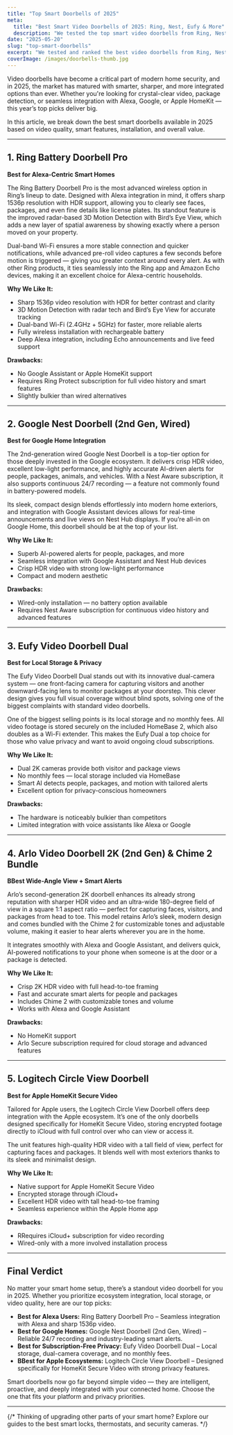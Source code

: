 ```yaml
---
title: "Top Smart Doorbells of 2025"
meta:
  title: "Best Smart Video Doorbells of 2025: Ring, Nest, Eufy & More"
  description: "We tested the top smart video doorbells from Ring, Nest, Eufy, and more. See which models offer the best video quality, features, and smart home integration."
date: "2025-05-20"
slug: "top-smart-doorbells"
excerpt: "We tested and ranked the best video doorbells from Ring, Nest, Eufy and more. here&rsquo;s what stood out."
coverImage: /images/doorbells-thumb.jpg
---
```



Video doorbells have become a critical part of modern home security, and in 2025, the market has matured with smarter, sharper, and more integrated options than ever. Whether you're looking for crystal-clear video, package detection, or seamless integration with Alexa, Google, or Apple HomeKit — this year’s top picks deliver big.

In this article, we break down the best smart doorbells available in 2025 based on video quality, smart features, installation, and overall value.

---

## 1. **Ring Battery Doorbell Pro**  
**Best for Alexa-Centric Smart Homes**

The Ring Battery Doorbell Pro is the most advanced wireless option in Ring’s lineup to date. Designed with Alexa integration in mind, it offers sharp 1536p resolution with HDR support, allowing you to clearly see faces, packages, and even fine details like license plates. Its standout feature is the improved radar-based 3D Motion Detection with Bird’s Eye View, which adds a new layer of spatial awareness by showing exactly where a person moved on your property.

Dual-band Wi-Fi ensures a more stable connection and quicker notifications, while advanced pre-roll video captures a few seconds before motion is triggered — giving you greater context around every alert. As with other Ring products, it ties seamlessly into the Ring app and Amazon Echo devices, making it an excellent choice for Alexa-centric households.

**Why We Like It:**
- Sharp 1536p video resolution with HDR for better contrast and clarity
- 3D Motion Detection with radar tech and Bird’s Eye View for accurate tracking
- Dual-band Wi-Fi (2.4GHz + 5GHz) for faster, more reliable alerts
- Fully wireless installation with rechargeable battery
- Deep Alexa integration, including Echo announcements and live feed support

**Drawbacks:**
- No Google Assistant or Apple HomeKit support
- Requires Ring Protect subscription for full video history and smart features
- Slightly bulkier than wired alternatives

<BuyOnAmazon href="https://geni.us/ringdoorbellpro" />

---

## 2. **Google Nest Doorbell (2nd Gen, Wired)**  
**Best for Google Home Integration**

The 2nd-generation wired Google Nest Doorbell is a top-tier option for those deeply invested in the Google ecosystem. It delivers crisp HDR video, excellent low-light performance, and highly accurate AI-driven alerts for people, packages, animals, and vehicles. With a Nest Aware subscription, it also supports continuous 24/7 recording — a feature not commonly found in battery-powered models.

Its sleek, compact design blends effortlessly into modern home exteriors, and integration with Google Assistant devices allows for real-time announcements and live views on Nest Hub displays. If you’re all-in on Google Home, this doorbell should be at the top of your list.

**Why We Like It:**
- Superb AI-powered alerts for people, packages, and more
- Seamless integration with Google Assistant and Nest Hub devices
- Crisp HDR video with strong low-light performance
- Compact and modern aesthetic

**Drawbacks:**
- Wired-only installation — no battery option available
- Requires Nest Aware subscription for continuous video history and advanced features

<BuyOnAmazon href="https://geni.us/googlenest2ndgen" />

---

## 3. **Eufy Video Doorbell Dual**  
**Best for Local Storage & Privacy**

The Eufy Video Doorbell Dual stands out with its innovative dual-camera system — one front-facing camera for capturing visitors and another downward-facing lens to monitor packages at your doorstep. This clever design gives you full visual coverage without blind spots, solving one of the biggest complaints with standard video doorbells.

One of the biggest selling points is its local storage and no monthly fees. All video footage is stored securely on the included HomeBase 2, which also doubles as a Wi-Fi extender. This makes the Eufy Dual a top choice for those who value privacy and want to avoid ongoing cloud subscriptions.

**Why We Like It:**
- Dual 2K cameras provide both visitor and package views
- No monthly fees — local storage included via HomeBase
- Smart AI detects people, packages, and motion with tailored alerts
- Excellent option for privacy-conscious homeowners

**Drawbacks:**
- The hardware is noticeably bulkier than competitors
- Limited integration with voice assistants like Alexa or Google

<BuyOnAmazon href="https://geni.us/eufydoorbellS330" />

---

## 4. **Arlo Video Doorbell 2K (2nd Gen) & Chime 2 Bundle**  
**BBest Wide-Angle View + Smart Alerts**

Arlo’s second-generation 2K doorbell enhances its already strong reputation with sharper HDR video and an ultra-wide 180-degree field of view in a square 1:1 aspect ratio — perfect for capturing faces, visitors, and packages from head to toe. This model retains Arlo’s sleek, modern design and comes bundled with the Chime 2 for customizable tones and adjustable volume, making it easier to hear alerts wherever you are in the home.

It integrates smoothly with Alexa and Google Assistant, and delivers quick, AI-powered notifications to your phone when someone is at the door or a package is detected.

**Why We Like It:**
- Crisp 2K HDR video with full head-to-toe framing
- Fast and accurate smart alerts for people and packages
- Includes Chime 2 with customizable tones and volume
- Works with Alexa and Google Assistant

**Drawbacks:**
- No HomeKit support
- Arlo Secure subscription required for cloud storage and advanced features

<BuyOnAmazon href="https://geni.us/Arlo-doorbell-2K" />

---

## 5. **Logitech Circle View Doorbell**  
**Best for Apple HomeKit Secure Video**

Tailored for Apple users, the Logitech Circle View Doorbell offers deep integration with the Apple ecosystem. It’s one of the only doorbells designed specifically for HomeKit Secure Video, storing encrypted footage directly to iCloud with full control over who can view or access it.

The unit features high-quality HDR video with a tall field of view, perfect for capturing faces and packages. It blends well with most exteriors thanks to its sleek and minimalist design.


**Why We Like It:**
- Native support for Apple HomeKit Secure Video
- Encrypted storage through iCloud+
- Excellent HDR video with tall head-to-toe framing
- Seamless experience within the Apple Home app

**Drawbacks:**
- RRequires iCloud+ subscription for video recording
- Wired-only with a more involved installation process

<BuyOnAmazon href="https://geni.us/Logitech-CircleView" />

---

## Final Verdict

No matter your smart home setup, there’s a standout video doorbell for you in 2025. Whether you prioritize ecosystem integration, local storage, or video quality, here are our top picks:

- **Best for Alexa Users:** Ring Battery Doorbell Pro – Seamless integration with Alexa and sharp 1536p video.
- **Best for Google Homes:** Google Nest Doorbell (2nd Gen, Wired) – Reliable 24/7 recording and industry-leading smart alerts.
- **Best for Subscription-Free Privacy:** Eufy Video Doorbell Dual – Local storage, dual-camera coverage, and no monthly fees.
- **BBest for Apple Ecosystems:** Logitech Circle View Doorbell – Designed specifically for HomeKit Secure Video with strong privacy features.

Smart doorbells now go far beyond simple video — they are intelligent, proactive, and deeply integrated with your connected home. Choose the one that fits your platform and privacy priorities.

---

{/* Thinking of upgrading other parts of your smart home? Explore our guides to the best smart locks, thermostats, and security cameras. */}
